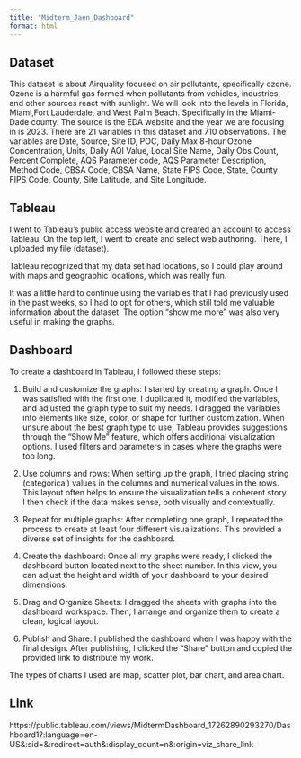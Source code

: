 ```yaml
---
title: "Midterm_Jaen_Dashboard"
format: html
---
```


## Dataset

This dataset is about Airquality focused on air pollutants, specifically ozone. Ozone is a harmful gas formed when pollutants from vehicles, industries, and other sources react with sunlight. We will look into the levels in Florida, Miami,Fort Lauderdale, and West Palm Beach. Specifically in the Miami-Dade county. The source is the EDA website and the year we are focusing in is 2023. There are 21 variables in this dataset and 710 observations. The variables are Date, Source, Site ID, POC, Daily Max 8-hour Ozone Concentration, Units, Daily AQI Value, Local Site Name, Daily Obs Count, Percent Complete, AQS Parameter code, AQS Parameter Description, Method Code, CBSA Code, CBSA Name, State FIPS Code, State, County FIPS Code, County, Site Latitude, and Site Longitude.

## Tableau

I went to Tableau's public access website and created an account to access Tableau. On the top left, I went to create and select web authoring. There, I uploaded my file (dataset).

Tableau recognized that my data set had locations, so I could play around with maps and geographic locations, which was really fun.

It was a little hard to continue using the variables that I had previously used in the past weeks, so I had to opt for others, which still told me valuable information about the dataset. The option "show me more" was also very useful in making the graphs.

## Dashboard

To create a dashboard in Tableau, I followed these steps:

1.  Build and customize the graphs: I started by creating a graph. Once I was satisfied with the first one, I duplicated it, modified the variables, and adjusted the graph type to suit my needs. I dragged the variables into elements like size, color, or shape for further customization. When unsure about the best graph type to use, Tableau provides suggestions through the "Show Me" feature, which offers additional visualization options. I used filters and parameters in cases where the graphs were too long. 

2.  Use columns and rows: When setting up the graph, I tried placing string (categorical) values in the columns and numerical values in the rows. This layout often helps to ensure the visualization tells a coherent story. I then check if the data makes sense, both visually and contextually.

3.  Repeat for multiple graphs: After completing one graph, I repeated the process to create at least four different visualizations. This provided a diverse set of insights for the dashboard.

4.  Create the dashboard: Once all my graphs were ready, I clicked the dashboard button located next to the sheet number. In this view, you can adjust the height and width of your dashboard to your desired dimensions.

5.  Drag and Organize Sheets: I dragged the sheets with graphs into the dashboard workspace. Then, I arrange and organize them to create a clean, logical layout.

6.  Publish and Share: I published the dashboard when I was happy with the final design. After publishing, I clicked the "Share" button and copied the provided link to distribute my work.

The types of charts I used are map, scatter plot, bar chart, and area chart.

## Link

https://public.tableau.com/views/MidtermDashboard_17262890293270/Dashboard1?:language=en-US&:sid=&:redirect=auth&:display_count=n&:origin=viz_share_link
